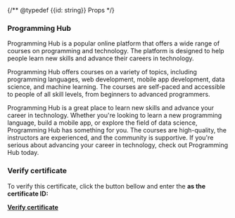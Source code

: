 {/** @typedef {{id: string}} Props */}

### Programming Hub

Programming Hub is a popular online platform that offers a wide range of courses on programming and technology. The
platform is designed to help people learn new skills and advance their careers in technology.

Programming Hub offers courses on a variety of topics, including programming languages, web development, mobile app
development, data science, and machine learning. The courses are self-paced and accessible to people of all skill
levels, from beginners to advanced programmers.

Programming Hub is a great place to learn new skills and advance your career in technology. Whether you're looking to
learn a new programming language, build a mobile app, or explore the field of data science, Programming Hub has
something for you. The courses are high-quality, the instructors are experienced, and the community is supportive. If
you're serious about advancing your career in technology, check out Programming Hub today.

### Verify certificate

To verify this certificate, click the button bellow and enter the <b children={props.id} /> as the certificate
ID:

<a className="button" href="https://programminghub.io/certificates/">Verify certificate</a>
